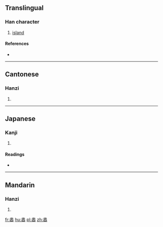 {{also|岙}}
==Translingual==

===Han character===
{{Han char|rn=46|rad=山|as=13|sn=16|four=2777<sub>2</sub>|canj=竹大山 (HKU), X竹大山 (XHKU)|ids=⿱[[奧]][[山]]}}

# [[island]]

====References====
* {{Han ref|kx=0321.081|dkj=08542|hdz=10798.090|uh=5DB4|ud=23988|bh=E96A|bd=59754}}

----

==Cantonese==

===Hanzi===
{{yue-hanzi|jyut=[[ngou3]], [[ou3]]|y=ngou3, ou3|sim=岙}}

# {{defn|lang=yue|sort=山13}}

----

==Japanese==

===Kanji===
{{ja-kanji|grade=|rs=山13}}

# {{defn|lang=ja|sort=山13}}

====Readings====
* {{ja-readings|on=[[あう]] (au), [[おう]] (ō), [[いく]] (iku)|kun=[[おく]] (oku), [[くま]] (kuma)}}

----

==Mandarin==

===Hanzi===
{{cmn-hanzi|sim=岙|pin=[[ào]] ([[ao4]])|wg=ao<sup>4</sup>}}

# {{defn|lang=cmn|sort=山13}}

[[fr:嶴]]
[[hu:嶴]]
[[pl:嶴]]
[[zh:嶴]]